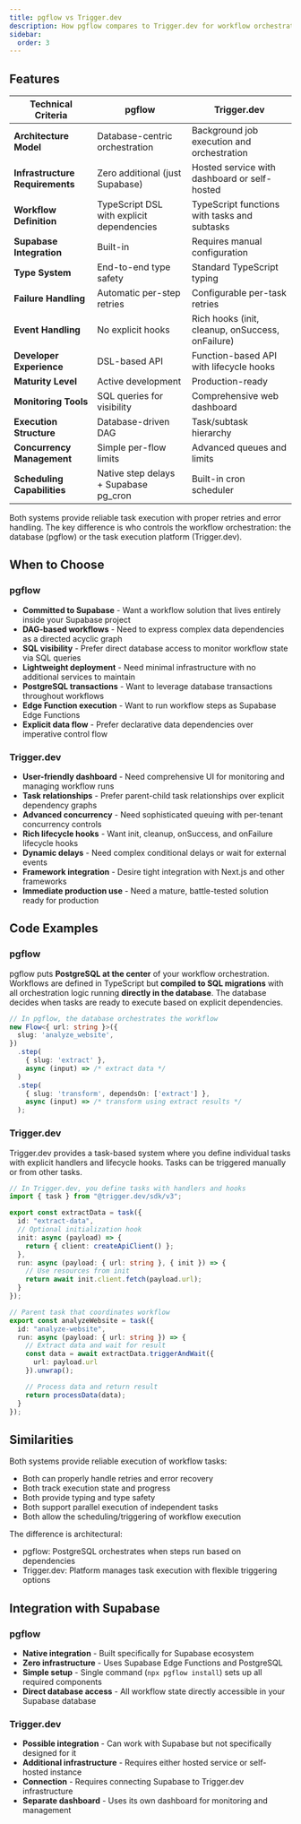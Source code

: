 ```yaml
---
title: pgflow vs Trigger.dev
description: How pgflow compares to Trigger.dev for workflow orchestration
sidebar:
  order: 3
---
```


## Features

| Technical Criteria | pgflow | Trigger.dev |
|-----------------|--------|-------------|
| **Architecture Model** | Database-centric orchestration | Background job execution and orchestration |
| **Infrastructure Requirements** | Zero additional (just Supabase) | Hosted service with dashboard or self-hosted |
| **Workflow Definition** | TypeScript DSL with explicit dependencies | TypeScript functions with tasks and subtasks |
| **Supabase Integration** | Built-in | Requires manual configuration |
| **Type System** | End-to-end type safety | Standard TypeScript typing |
| **Failure Handling** | Automatic per-step retries | Configurable per-task retries |
| **Event Handling** | No explicit hooks | Rich hooks (init, cleanup, onSuccess, onFailure) |
| **Developer Experience** | DSL-based API | Function-based API with lifecycle hooks |
| **Maturity Level** | Active development | Production-ready |
| **Monitoring Tools** | SQL queries for visibility | Comprehensive web dashboard |
| **Execution Structure** | Database-driven DAG | Task/subtask hierarchy |
| **Concurrency Management** | Simple per-flow limits | Advanced queues and limits |
| **Scheduling Capabilities** | Native step delays + Supabase pg_cron | Built-in cron scheduler |

Both systems provide reliable task execution with proper retries and error handling. The key difference is who controls the workflow orchestration: the database (pgflow) or the task execution platform (Trigger.dev).

## When to Choose

### pgflow
- **Committed to Supabase** - Want a workflow solution that lives entirely inside your Supabase project
- **DAG-based workflows** - Need to express complex data dependencies as a directed acyclic graph
- **SQL visibility** - Prefer direct database access to monitor workflow state via SQL queries
- **Lightweight deployment** - Need minimal infrastructure with no additional services to maintain
- **PostgreSQL transactions** - Want to leverage database transactions throughout workflows
- **Edge Function execution** - Want to run workflow steps as Supabase Edge Functions
- **Explicit data flow** - Prefer declarative data dependencies over imperative control flow

### Trigger.dev
- **User-friendly dashboard** - Need comprehensive UI for monitoring and managing workflow runs
- **Task relationships** - Prefer parent-child task relationships over explicit dependency graphs
- **Advanced concurrency** - Need sophisticated queuing with per-tenant concurrency controls
- **Rich lifecycle hooks** - Want init, cleanup, onSuccess, and onFailure lifecycle hooks
- **Dynamic delays** - Need complex conditional delays or wait for external events
- **Framework integration** - Desire tight integration with Next.js and other frameworks
- **Immediate production use** - Need a mature, battle-tested solution ready for production

## Code Examples

### pgflow

pgflow puts **PostgreSQL at the center** of your workflow orchestration. Workflows are defined in TypeScript but **compiled to SQL migrations** with all orchestration logic running **directly in the database**. The database decides when tasks are ready to execute based on explicit dependencies.

```typescript
// In pgflow, the database orchestrates the workflow
new Flow<{ url: string }>({
  slug: 'analyze_website',
})
  .step(
    { slug: 'extract' },
    async (input) => /* extract data */
  )
  .step(
    { slug: 'transform', dependsOn: ['extract'] },
    async (input) => /* transform using extract results */
  );
```

### Trigger.dev

Trigger.dev provides a task-based system where you define individual tasks with explicit handlers and lifecycle hooks. Tasks can be triggered manually or from other tasks.

```typescript
// In Trigger.dev, you define tasks with handlers and hooks
import { task } from "@trigger.dev/sdk/v3";

export const extractData = task({
  id: "extract-data",
  // Optional initialization hook
  init: async (payload) => {
    return { client: createApiClient() };
  },
  run: async (payload: { url: string }, { init }) => {
    // Use resources from init
    return await init.client.fetch(payload.url);
  }
});

// Parent task that coordinates workflow
export const analyzeWebsite = task({
  id: "analyze-website",
  run: async (payload: { url: string }) => {
    // Extract data and wait for result
    const data = await extractData.triggerAndWait({
      url: payload.url
    }).unwrap();

    // Process data and return result
    return processData(data);
  }
});
```

## Similarities

Both systems provide reliable execution of workflow tasks:

- Both can properly handle retries and error recovery
- Both track execution state and progress
- Both provide typing and type safety
- Both support parallel execution of independent tasks
- Both allow the scheduling/triggering of workflow execution

The difference is architectural:
- pgflow: PostgreSQL orchestrates when steps run based on dependencies
- Trigger.dev: Platform manages task execution with flexible triggering options

## Integration with Supabase

### pgflow
- **Native integration** - Built specifically for Supabase ecosystem
- **Zero infrastructure** - Uses Supabase Edge Functions and PostgreSQL
- **Simple setup** - Single command (`npx pgflow install`) sets up all required components
- **Direct database access** - All workflow state directly accessible in your Supabase database

### Trigger.dev
- **Possible integration** - Can work with Supabase but not specifically designed for it
- **Additional infrastructure** - Requires either hosted service or self-hosted instance
- **Connection** - Requires connecting Supabase to Trigger.dev infrastructure
- **Separate dashboard** - Uses its own dashboard for monitoring and management
